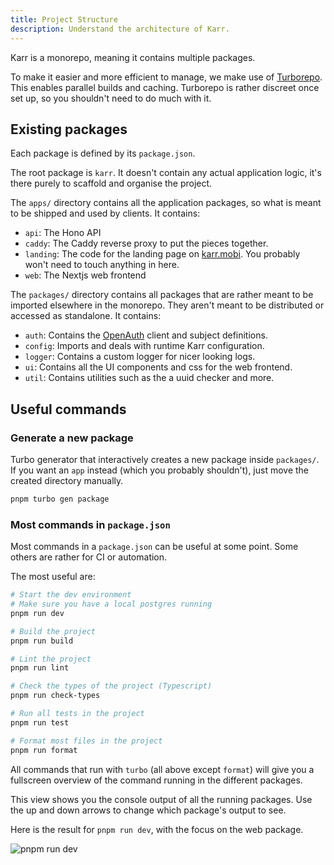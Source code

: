 ```yaml
---
title: Project Structure
description: Understand the architecture of Karr.
---
```



Karr is a monorepo, meaning it contains multiple packages.

To make it easier and more efficient to manage, we make use of
[Turborepo](https://turbo.build/repo/docs).
This enables parallel builds and caching.
Turborepo is rather discreet once set up, so you shouldn't need to do much with it.

## Existing packages

Each package is defined by its `package.json`.

The root package is `karr`.
It doesn't contain any actual application logic, it's there purely to scaffold and organise the project.

The `apps/` directory contains all the application packages, so what is meant to be shipped and used by clients.
It contains:

- `api`: The Hono API
- `caddy`: The Caddy reverse proxy to put the pieces together.
- `landing`: The code for the landing page on [karr.mobi](https://karr.mobi/?utm_source=docs). You probably won't need to touch anything in here.
- `web`: The Nextjs web frontend

The `packages/` directory contains all packages that are rather meant to be imported elsewhere in the monorepo.
They aren't meant to be distributed or accessed as standalone.
It contains:

- `auth`: Contains the [OpenAuth](https://openauth.js.org/) client and subject definitions.
- `config`: Imports and deals with runtime Karr configuration.
- `logger`: Contains a custom logger for nicer looking logs.
- `ui`: Contains all the UI components and css for the web frontend.
- `util`: Contains utilities such as the a uuid checker and more.

## Useful commands

### Generate a new package

Turbo generator that interactively creates a new package inside `packages/`.
If you want an `app` instead (which you probably shouldn't), just move the created directory manually.

```sh
pnpm turbo gen package
```

### Most commands in `package.json`

Most commands in a `package.json` can be useful at some point. Some others are rather for CI or automation.

The most useful are:

```sh
# Start the dev environment
# Make sure you have a local postgres running
pnpm run dev

# Build the project
pnpm run build

# Lint the project
pnpm run lint

# Check the types of the project (Typescript)
pnpm run check-types

# Run all tests in the project
pnpm run test

# Format most files in the project
pnpm run format
```

All commands that run with `turbo` (all above except `format`) will give you a fullscreen overview of the command running in the different packages.

This view shows you the console output of all the running packages. Use the up and down arrows to change which package's output to see.

Here is the result for `pnpm run dev`, with the focus on the web package.

![pnpm run dev](../../../assets/pnpm_run_dev.jpg)
